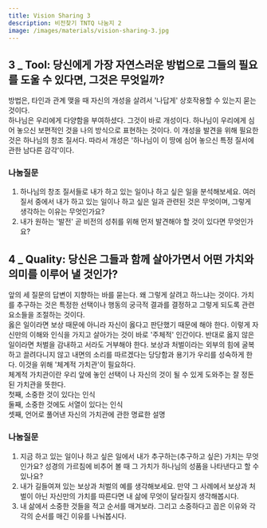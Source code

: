 ```yaml
---
title: Vision Sharing 3
description: 비전찾기 TNTQ 나눔지 2
image: /images/materials/vision-sharing-3.jpg
---
```


## 3 _ Tool: 당신에게 가장 자연스러운 방법으로 그들의 필요를 도울 수 있다면, 그것은 무엇일까?

방법은, 타인과 관계 맺을 때 자신의 개성을 살려서 '나답게' 상호작용할 수 있는지 묻는 것이다. \
하나님은 우리에게 다양함을 부여하셨다. 그것이 바로 개성이다. 하나님이 우리에게 심어 놓으신 보편적인 것을 나의 방식으로 표현하는 것이다. 이 개성을 발견을 위해 필요한 것은 하나님의 창조 질서다. 따라서 개성은 '하나님이 이 땅에 심어 놓으신 특정 질서에 관한 남다른 감각'이다.

### 나눔질문
1. 하나님의 창조 질서들로 내가 하고 있는 일이나 하고 싶은 일을 분석해보세요. 여러 질서 중에서 내가 하고 있는 일이나 하고 싶은 일과 관련된 것은 무엇이며, 그렇게 생각하는 이유는 무엇인가요?
2. 내가 원하는 '발전' 곧 비전의 성취를 위해 먼저 발견해야 할 것이 있다면 무엇인가요?

## 4 _ Quality: 당신은 그들과 함께 살아가면서 어떤 가치와 의미를 이루어 낼 것인가?

앞의 세 질문의 답변이 지향하는 바를 묻는다. 왜 그렇게 살려고 하느냐는 것이다. 가치를 추구하는 것은 특정한 선택이나 행동의 궁극적 결과를 결정하고 그렇게 되도록 관련 요소들을 조절하는 것이다. \
옳은 일이라면 보상 때문에 아니라 자신이 옳다고 판단했기 때문에 해야 한다. 이렇게 자신만의 이해와 인식을 가지고 살아가는 것이 바로 '주체적' 인간이다. 반대로 옳지 않은 일이라면 처벌을 감내하고 서라도 거부해야 한다. 보상과 처벌이라는 외부의 힘에 굴복하고 끌려다니지 않고 내면의 소리를 따르겠다는 당당함과 용기가 우리를 성숙하게 한다. 이것을 위해 '체계적 가치관'이 필요하다. \
체계적 가치관이란 우리 앞에 놓인 선택이 나 자신의 것이 될 수 있게 도와주는 잘 정돈된 가치관을 뜻한다. \
첫째, 소중한 것이 있다는 인식 \
둘째, 소중한 것에도 서열이 있다는 인식 \
셋째, 언어로 풀어낸 자신의 가치관에 관한 명료한 설명

### 나눔질문
1. 지금 하고 있는 일이나 하고 싶은 일에서 내가 추구하는(추구하고 싶은) 가치는 무엇인가요? 성경의 가르침에 비추어 볼 때 그 가치가 하나님의 성품을 나타낸다고 할 수 있나요?
2. 내가 길들여져 있는 보상과 처벌의 예를 생각해보세요. 만약 그 사례에서 보상과 처벌이 아닌 자신만의 가치를 따른다면 내 삶에 무엇이 달라질지 생각해봅시다.
3. 내 삶에서 소중한 것들을 적고 순서를 매겨보라. 그리고 소중하다고 꼽은 이유와 각각의 순서를 매긴 이유를 나눠봅시다.
